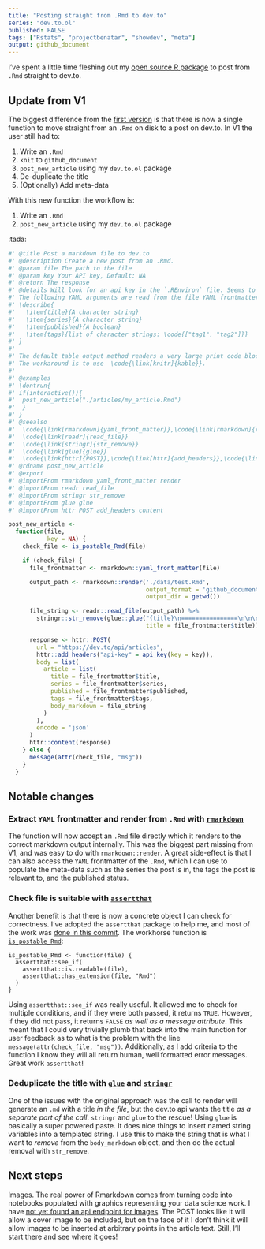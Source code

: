 ```yaml
---
title: "Posting straight from .Rmd to dev.to"
series: "dev.to.ol"
published: FALSE
tags: ["Rstats", "projectbenatar", "showdev", "meta"]
output: github_document
---
```


I've spent a little time fleshing out my [open source R package](https://github.com/DaveParr/dev.to.ol) to post from `.Rmd` straight to dev.to.

## Update from V1

The biggest difference from the [first version](https://dev.to/daveparr/posting-from-rmd-to-dev-to-5gld) is that there is now a single function to move straight from an `.Rmd` on disk to a post on dev.to. In V1 the user still had to:

1. Write an `.Rmd`
1. `knit` to `github_document`
1. `post_new_article` using my `dev.to.ol` package
1. De-duplicate the title
1. (Optionally) Add meta-data

With this new function the workflow is:

1. Write an `.Rmd`
1. `post_new_article` using my `dev.to.ol` package

:tada:

```r
#' @title Post a markdown file to dev.to
#' @description Create a new post from an .Rmd.
#' @param file The path to the file
#' @param key Your API key, Default: NA
#' @return The response
#' @details Will look for an api key in the `.REnviron` file. Seems to check if the body is identical to a previous article and error if so with `"Body markdown has already been taken"`.
#' The following YAML arguments are read from the file YAML frontmatter if present:
#' \describe{
#'   \item{title}{A character string}
#'   \item{series}{A character string}
#'   \item{published}{A boolean}
#'   \item{tags}{list of character strings: \code{["tag1", "tag2"]}}
#' }
#'
#' The default table output method renders a very large print code block.
#' The workaround is to use  \code{\link[knitr]{kable}}.
#'
#' @examples
#' \dontrun{
#' if(interactive()){
#'  post_new_article("./articles/my_article.Rmd")
#'  }
#' }
#' @seealso
#'  \code{\link[rmarkdown]{yaml_front_matter}},\code{\link[rmarkdown]{render}}
#'  \code{\link[readr]{read_file}}
#'  \code{\link[stringr]{str_remove}}
#'  \code{\link[glue]{glue}}
#'  \code{\link[httr]{POST}},\code{\link[httr]{add_headers}},\code{\link[httr]{content}}
#' @rdname post_new_article
#' @export
#' @importFrom rmarkdown yaml_front_matter render
#' @importFrom readr read_file
#' @importFrom stringr str_remove
#' @importFrom glue glue
#' @importFrom httr POST add_headers content

post_new_article <-
  function(file,
           key = NA) {
    check_file <- is_postable_Rmd(file)

    if (check_file) {
      file_frontmatter <- rmarkdown::yaml_front_matter(file)

      output_path <- rmarkdown::render('./data/test.Rmd',
                                       output_format = 'github_document',
                                       output_dir = getwd())

      file_string <- readr::read_file(output_path) %>%
        stringr::str_remove(glue::glue("{title}\n================\n\n\n",
                                       title = file_frontmatter$title))

      response <- httr::POST(
        url = "https://dev.to/api/articles",
        httr::add_headers("api-key" = api_key(key = key)),
        body = list(
          article = list(
            title = file_frontmatter$title,
            series = file_frontmatter$series,
            published = file_frontmatter$published,
            tags = file_frontmatter$tags,
            body_markdown = file_string
          )
        ),
        encode = 'json'
      )
      httr::content(response)
    } else {
      message(attr(check_file, "msg"))
    }
  }
```

## Notable changes

### Extract `YAML` frontmatter and render from `.Rmd` with [`rmarkdown`](https://rmarkdown.rstudio.com/)

The function will now accept an `.Rmd` file directly which it renders to the correct markdown output internally. This was the biggest part missing from V1, and was easy to do with `rmarkdown::render`. A great side-effect is that I can also access the `YAML` frontmatter of the `.Rmd`, which I can use to populate the meta-data such as the series the post is in, the tags the post is relevant to, and the published status. 

### Check file is suitable with [`assertthat`](https://github.com/hadley/assertthat)

Another benefit is that there is now a concrete object I can check for correctness. I've adopted the `assertthat` package to help me, and most of the work was [done in this commit](https://github.com/DaveParr/dev.to.ol/commit/ddccf8ce60adf2bc35ed61d0c0ae581a9189d32d). The workhorse function is [`is_postable_Rmd`](https://github.com/DaveParr/dev.to.ol/blob/master/R/is_postable_Rmd.R):

```
is_postable_Rmd <- function(file) {
  assertthat::see_if(
    assertthat::is.readable(file),
    assertthat::has_extension(file, "Rmd")
  )
}
```

Using `assertthat::see_if` was really useful. It allowed me to check for multiple conditions, and if they were both passed, it returns `TRUE`. However, if they did not pass, it returns `FALSE` _as well as a message attribute_. This meant that I could very trivially plumb that back into the main function for user feedback as to what is the problem with the line `message(attr(check_file, "msg"))`. Additionally, as I add criteria to the function I know they will all return human, well formatted error messages. Great work `assertthat`!

### Deduplicate the title with [`glue`](https://glue.tidyverse.org/) and [`stringr`](https://stringr.tidyverse.org/)

One of the issues with the original approach was the call to render will generate an `.md` with a title _in the file_, but the dev.to api wants the title _as a separate part of the call_. `stringr` and `glue` to the rescue! Using `glue` is basically a super powered paste. It does nice things to insert named string variables into a templated string. I use this to make the string that is what I want to _remove_ from the `body_markdown` object, and then do the actual removal with `str_remove`.

## Next steps

Images. The real power of Rmarkdown comes from turning code into notebooks populated with graphics representing your data science work. I have [not yet found an api endpoint for images](https://dev.to/daveparr/is-there-an-api-endpoint-to-upload-images-to-dev-to-2acd). The POST looks like it will allow a cover image to be included, but on the face of it I don't think it will allow images to be inserted at arbitrary points in the article text. Still, I'll start there and see where it goes!